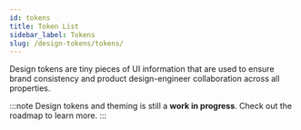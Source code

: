 ```yaml
---
id: tokens
title: Token List
sidebar_label: Tokens
slug: /design-tokens/tokens/
---
```



Design tokens are tiny pieces of UI information that are used to ensure brand
consistency and product design-engineer collaboration across all properties.

:::note
Design tokens and theming is still a **work in progress**. Check out the roadmap to learn more.
:::

<Tokens />
